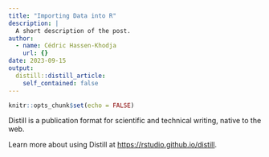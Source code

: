 ```yaml
---
title: "Importing Data into R"
description: |
  A short description of the post.
author:
  - name: Cédric Hassen-Khodja
    url: {}
date: 2023-09-15
output:
  distill::distill_article:
    self_contained: false
---
```



```r
knitr::opts_chunk$set(echo = FALSE)
```

Distill is a publication format for scientific and technical writing, native to the web.

Learn more about using Distill at <https://rstudio.github.io/distill>.


